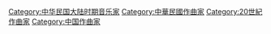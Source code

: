 [[Category:中华民国大陆时期音乐家|Category:中华民国大陆时期音乐家]]
[[Category:中華民國作曲家|Category:中華民國作曲家]]
[[Category:20世紀作曲家|Category:20世紀作曲家]]
[[Category:中国作曲家|Category:中国作曲家]]